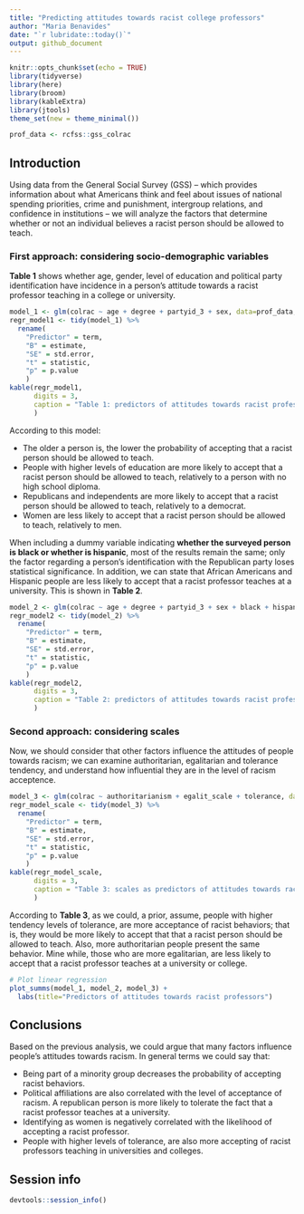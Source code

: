 ```yaml
---
title: "Predicting attitudes towards racist college professors"
author: "Maria Benavides"
date: "`r lubridate::today()`"
output: github_document
---
```


```r
knitr::opts_chunk$set(echo = TRUE)
library(tidyverse)
library(here)
library(broom)
library(kableExtra)
library(jtools)
theme_set(new = theme_minimal())

prof_data <- rcfss::gss_colrac
```

## Introduction 

Using data from the General Social Survey (GSS) – which provides information about what Americans think and feel about issues of national spending priorities, crime and punishment, intergroup relations, and confidence in institutions – we will analyze the factors that determine whether or not an individual believes a racist person should be allowed to teach.


### First approach: considering socio-demographic variables 

**Table 1** shows whether age, gender, level of education and political party identification have incidence in a person’s attitude towards a racist professor teaching in a college or university. 


```r
model_1 <- glm(colrac ~ age + degree + partyid_3 + sex, data=prof_data, family = "binomial")
regr_model1 <- tidy(model_1) %>%
  rename(
    "Predictor" = term,
    "B" = estimate, 
    "SE" = std.error, 
    "t" = statistic, 
    "p" = p.value
    ) 
kable(regr_model1, 
      digits = 3, 
      caption = "Table 1: predictors of attitudes towards racist professors"
      ) 
```

According to this model: 

* The older a person is, the lower the probability of accepting that a racist person should be allowed to teach. 
* People with higher levels of education are more likely to accept that a racist person should be allowed to teach, relatively to a person with no high school diploma. 
* Republicans and independents are more likely to accept that a racist person should be allowed to teach, relatively to a democrat. 
* Women are less likely to accept that a racist person should be allowed to teach, relatively to men. 

When including a dummy variable indicating **whether the surveyed person is black or whether is hispanic**, most of the results remain the same; only the factor regarding  a person's identification with the Republican party loses statistical significance. In addition, we can state that African Americans and Hispanic people are less likely to accept that a racist professor teaches at a university. This is shown in **Table 2**.


```r

model_2 <- glm(colrac ~ age + degree + partyid_3 + sex + black + hispanic_2, data=prof_data, family = "binomial")
regr_model2 <- tidy(model_2) %>%
  rename(
    "Predictor" = term,
    "B" = estimate, 
    "SE" = std.error, 
    "t" = statistic, 
    "p" = p.value
    ) 
kable(regr_model2, 
      digits = 3, 
      caption = "Table 2: predictors of attitudes towards racist professors considering race"
      ) 

```


### Second approach: considering scales

Now, we should consider that other factors influence the attitudes of people towards racism; we can examine authoritarian, egalitarian and tolerance tendency, and understand how influential they are in the level of racism acceptence.

```r
model_3 <- glm(colrac ~ authoritarianism + egalit_scale + tolerance, data=prof_data, family = "binomial")
regr_model_scale <- tidy(model_3) %>%
  rename(
    "Predictor" = term,
    "B" = estimate, 
    "SE" = std.error, 
    "t" = statistic, 
    "p" = p.value
    ) 
kable(regr_model_scale, 
      digits = 3, 
      caption = "Table 3: scales as predictors of attitudes towards racist professors"
      ) 
```

According to **Table 3**, as we could, a prior, assume, people with higher tendency levels of tolerance, are more acceptance of racist behaviors; that is, they would be more likely to accept that that a racist person should be allowed to teach. Also, more authoritarian people present the same behavior. Mine while, those who are more egalitarian, are less likely to accept that a racist professor teaches at a university or college. 

```r

# Plot linear regression 
plot_summs(model_1, model_2, model_3) +
  labs(title="Predictors of attitudes towards racist professors") 

```

## Conclusions

Based on the previous analysis, we could argue that many factors influence people’s attitudes towards racism. In general terms we could say that: 

* Being part of a minority group decreases the probability of accepting racist behaviors. 
* Political affiliations are also correlated with the level of acceptance of racism. A republican person is more likely to tolerate the fact that a racist professor teaches at a university. 
* Identifying as women is negatively correlated with the likelihood of accepting a racist professor. 
* People with higher levels of tolerance, are also more accepting of racist professors teaching in universities and colleges. 


## Session info

```r
devtools::session_info()
```
